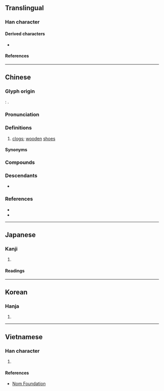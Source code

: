 {{character info}}
==Translingual==

===Han character===
{{Han char|rn=44|rad=尸|as=07|sn=10|four=77247|canj=SHOE,XSHOE|ids=⿸尸𫹍}}

====Derived characters====
* {{l|mul|[[𢲈]], [[𥰦]]}}

====References====
{{Han ref|kx=0302.030|dkj=07708|dj=0599.160|hdz=20976.010|uh=5C50}}

----

==Chinese==
{{zh-forms|alt=𡰸,𡰵,跂,𰍸,⿸尸𢪊,𭕞,𡲆}} <!-- Refer http://dict.variants.moe.edu.tw/variants/rbt/word_attribute.rbt?educode=A01092 -->

===Glyph origin===
{{Han etym}}
''{{w|Shuowen}}'': {{Han compound|履|支|c1=s|c2=p|t1=shoe|ls=psc}}. <!-- Refer Shuowen Jiezi -->

===Pronunciation===
{{zh-pron
|m=jī
|c=kek6
|h=pfs=khia̍k;gd=kiag6
|mb=già
|md=kiăh
|mn=kia̍h/yl:kiā
|mn-t=giah8
|w=5jjiq,5jjioq
|mc=y
|oc=y
|cat=n
}}

===Definitions===
{{zh-hanzi}}

# {{lb|zh|Classical|Cantonese|Hakka|or|Min}} [[clog]]s; [[wooden]] [[shoe]]s

====Synonyms====
{{zh-dial|木屐}}

===Compounds===
{{zh-der|屐齒|木屐|登山屐|折屐|挈屐而歸|裙屐少年|蠟屐|謝公屐|阮孚蠟屐|裙屐|連齒木屐|謝屐|謝安折屐}}

===Descendants===
* {{desc|th|เกี๊ยะ|bor=1}}

===References===
* {{R:twedu|A01092}}
* {{R:yue:Hanzi}}

----

==Japanese==

===Kanji===
{{ja-kanji|grade=|rs=尸07}}

# {{rfdef|ja|sort=尸07}}

====Readings====
{{ja-readings
|on=げき, けき
|kun=はきもの
}}

----

==Korean==

===Hanja===
{{ko-hanja|hangeul=극|rv=geuk|mr=kŭk}}

# {{rfdef|ko|sort=尸07}}

----

==Vietnamese==

===Han character===
{{vi-readings|rs=尸07|reading=kịch}}

# {{rfdef|vi|sort=尸07}}

====References====
* [http://nomfoundation.org/common/nom_details.php?codepoint=5C50 Nom Foundation]